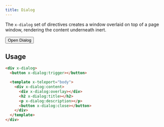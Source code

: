 ```yaml
---
title: Dialog
---
```



<Toolbelt />

The `x-dialog` set of directives creates a window overlaid on top of a page window, rendering the content underneath inert.

<Card>
  <div x-init="" x-dialog="">
    <button x-dialog:trigger="">Open Dialog</button>
    <template x-teleport="body">
      <div
        class="absolute inset-0 z-10 flex justify-center items-center"
        x-dialog:content=""
      >
        <div class="absolute inset-0 bg-black/40" x-dialog:overlay></div>
        <div class="bg-white relative rounded-md w-fit p-10 flex flex-col gap-4 min-w-[300px]">
          <h2 x-dialog:title="">Dialog Title</h2>
          <p x-dialog:description="">Dialog Description</p>
          <button class="w-fit" x-dialog:close="">
            Close
          </button>
        </div>
      </div>
    </template>
  </div>
</Card>

## Usage

```html
<div x-dialog>
  <button x-dialog:trigger></button>

  <template x-teleport="body">
    <div x-dialog:content>
      <div x-dialog:overlay></div>
      <h2 x-dialog:title></h2>
      <p x-dialog:description></p>
      <button x-dialog:close></button>
    </div>
  </template>
</div>
```
